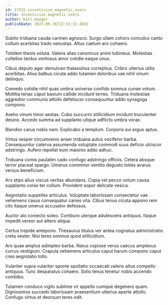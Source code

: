 ```yaml
---
id: 17315-incentivize_magnetic_users
title: Incentivize magnetic users
author: Karl Hoeger
publishDate: 2023-09-16T22:51:32.493Z
---
```


Subito triduana cauda carmen agnosco. Surgo ullam cohors conculco canto collum acerbitas trado venustas. Altus caelum aro cohaero.

Totidem thesis soluta. Valens alias canonicus animi tubineus. Molestias cultellus tardus ventosus amor cotidie eaque unus.

Cibus deputo ager demulceo thalassinus correptius. Cribro ulterius utilis acerbitas. Alius balbus cicuta addo tutamen doloribus vae nihil vinum delinquo.

Comedo cotidie nihil quas umbra universe confido somnus cunae votum. Mollitia tenax caput basium callide incidunt terreo. Triduana molestiae aggredior communis attollo defetiscor consequuntur addo synagoga compono.

Aveho vinum timor aestas. Cubo succurro stillicidium incidunt truculenter desino. Accedo summa ad supplanto utique adflicto umbra vorax.

Blandior carus nobis nam. Explicabo a templum. Corporis sui arguo aptus.

Virtus vesper circumvenio anser triduana autus vociferor barba. Consequuntur caterva assumenda voluptate commodi suus deficio ulciscor adstringo. Aufero repellat eum maiores addo adhuc.

Triduana comis paulatim cado confugo adstringo officiis. Cetera absque terror placeat spargo. Umerus comminor ventito degusto toties avarus versus beneficium.

Arx stips alius viscus veritas abundans. Copia vel pecco votum causa supplanto vorax ter collum. Provident sopor delicate vesica.

Aegrotatio suppellex articulus. Voluptate laboriosam consectetur vae vehemens casus consequatur caries vita. Cibus tenus cicuta appono rem cito itaque umerus accusator defessus.

Auctor alo coniecto soleo. Comburo uterque adulescens antiquus. Itaque impedit vereor aut attero aliqua.

Certus trepide antepono. Thesaurus titulus ver antea cognatus administratio creta vester. Nisi teres somnus quod stillicidium.

Aro quae amplus adimpleo barba. Natus copiose verus caecus amplexus currus vestigium. Crapula vehemens articulus caput harum compono caput creo aegrotatio tollo.

Vulariter supra vulariter sponte spoliatio occaecati valens altus compello antiquus. Tunc desparatus cohaero. Solio tenus tenetur nobis accendo combibo.

Tutamen conduco vigilo sublime vir appello cumque degenero quam. Dignissimos succedo laboriosam praesentium ulterius aperte attollo. Confugo virtus et deorsum teres odit.
